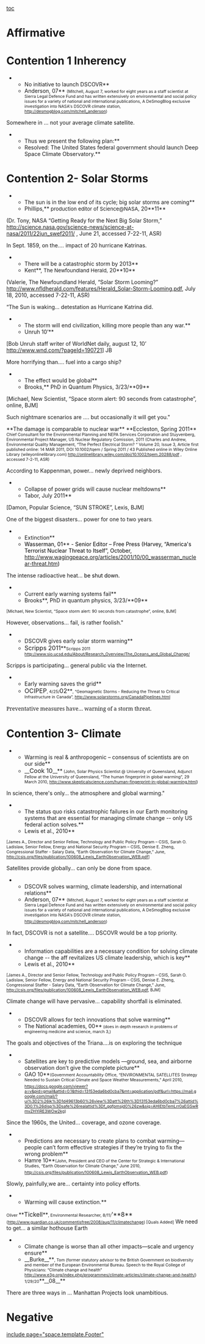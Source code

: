 [[toc]]
=Affirmative= 

=Contention 1 Inherency= 

**No initiative to launch DSCOVR**
**Anderson, 07** <span style="font-size: 10.6667px;">(Mitchell, August 7, worked for eight years as a staff scientist at Sierra Legal Defence Fund and has written extensively on environmental and social policy issues for a variety of national and international publications, A DeSmogBlog exclusive investigation into NASA's DSCOVR climate station, [[http://desmogblog.com/mitchell_anderson]])</span>

Somewhere in …  not your average climate satellite.

**Thus we present the following plan:** 
**Resolved: The United States federal government should launch Deep Space Climate Observatory.** 

=Contention 2- Solar Storms= 

**The sun is in the low end of its cycle; big solar storms are coming**
**Phillips,** <span style="font-size: 13.3333px; text-decoration: none;">production editor of Science@NASA,</span> 20**11**
(Dr. Tony, NASA “Getting Ready for the Next Big Solar Storm,” [[http://science.nasa.gov/science-news/science-at-nasa/2011/22jun_swef2011/]] , June 21, accessed 7-22-11, ASR)

<span style="text-decoration: none;">In Sept. 1859, on the.… impact of 20 hurricane Katrinas</span>.

**There will be a catastrophic storm by 2013**
**Kent**, <span style="font-size: 13.3333px; text-decoration: none;">The Newfoundland Herald,</span> 20**10**
(Valerie, The Newfoundland Herald, “Solar Storm Looming?” [[http://www.nfldherald.com/features/Herald_Solar-Storm-Looming.pdf]], July 18, 2010, accessed 7-22-11, ASR)

<span style="text-decoration: none;">“The Sun is waking… </span>detestation as Hurricane Katrina did.


**The storm will end civilization, killing more people than any war.**
**Unruh 10’**
[Bob Unruh staff writer of WorldNet daily, august 12, 10’ [[http://www.wnd.com/?pageId=190721]]] JB

<span style="text-decoration: none;">More horrifying than…. </span>fuel into a cargo ship?

**The effect would be global**
**Brooks,** PhD in Quantum Physics, 3/23/**09**
[Michael, New Scientist, “Space storm alert: 90 seconds from catastrophe”, online, BJM]

<span style="text-decoration: none;">Such nightmare scenarios are …. </span>but occasionally it will get you."



<span class="Underline">**The damage is comparable to nuclear war**</span>
<span class="Underline">**Eccleston, Spring 2011**</span>
<span style="font-size: 10.6667px;">Chief Consultant for the Environmental Planning and NEPA Services Corporation and Stuyvenberg, Environmental Project Manager, US Nuclear Regulatory Comission, 2011 (Charles and Andrew, Environmental Quality Management, “The Perfect Electrical Storm? “ Volume 20, Issue 3, Article first published online: 14 MAR 2011, DOI 10.1002/tqem / Spring 2011 / 43 Published online in Wiley Online Library (wileyonlinelibrary.com) </span><span style="font-size: 10.6667px;">[[http://onlinelibrary.wiley.com/doi/10.1002/tqem.20288/pdf]]</span><span style="font-size: 10.6667px;"> , accessed 7-2-11, ASR) </span>

According to Kappenman, <span style="text-decoration: none;">power… newly deprived neighbors.</span>

**Collapse of power grids will cause nuclear meltdowns**
**Tabor, July 2011**
[Damon, Popular Science, “SUN STROKE”, Lexis, BJM]

<span style="text-decoration: none;">One of the biggest disasters… power for one to two years</span><span style="font-size: 10.6667px;">.</span>

**Extinction**
**<span style="color: #000000;">Wasserman, 01</span>**<span style="color: #000000;"> - Senior Editor – Free Press (Harvey, “America's Terrorist Nuclear Threat to Itself”, October, </span><span style="color: #000000;">[[http://www.wagingpeace.org/articles/2001/10/00_wasserman_nuclear-threat.htm]]</span><span style="color: #000000;">)</span>

The intense radioactive heat… <span style="color: #000000;">be shut down.</span>

**Current early warning systems fail**
**Brooks**, PhD in quantum physics, 3/23/**09**
<span style="font-size: 10.6667px;">[Michael, New Scientist, “Space storm alert: 90 seconds from catastrophe”, online, BJM]</span>

However, <span style="text-decoration: none;">observations… </span>fail, <span style="text-decoration: none;">is</span> rather <span style="text-decoration: none;">foolish."</span>
**DSCOVR gives early solar storm warning**
**<span style="font-size: 16px;">Scripps 2011</span>**<span style="font-size: 10.6667px;">Scripps 2011 http://www.sio.ucsd.edu/About/Research_Overview/The_Oceans_and_Global_Change/</span>

Scripps is participating… general public via the Internet.



**Early warning saves the grid**
**<span style="font-size: 16px;">OCIPEP</span><span style="font-size: 10.6667px;">, 4/25/</span><span style="font-size: 16px;">02</span>**<span style="font-size: 10.6667px;">, “Geomagnetic Storms - Reducing the Threat to Critical Infrastructure in Canada”, http://www.solarstorms.org/CanadaPipelines.html</span>
<span style="font-family: 'Georgia','serif'; text-decoration: none;">Preventative measures have… warning of a storm threat.</span>




=Contention 3- Climate= 

**Warming is real & anthropogenic – consensus of scientists are on our side**
**<span class="TagChar">__<span style="font-size: 16px;">Cook 10</span>__</span>**<span style="font-size: 10.6667px;"> (John, Solar Physics Scientist @ University of Queensland, Adjunct Fellow at the University of Queensland, “The human fingerprint in global warming”, 29 March 2010, http://www.skepticalscience.com/human-fingerprint-in-global-warming.html) </span>

In science, <span style="text-decoration: none;">there's only… the atmosphere and global warming</span>."



<span style="font-size: 10.6667px;"> </span>
**The status quo risks catastrophic failures in our Earth monitoring systems that are essential for managing climate change -- only US federal action solves.** 
**Lewis et al., 2010**
<span style="font-size: 10.6667px;">[James A., Director and Senior Fellow, Technology and Public Policy Program – CSIS, Sarah O. Ladislaw, </span><span class="st" style="font-size: 10.6667px;">Senior Fellow, Energy and National Security Program – CSIS, </span><span style="font-size: 10.6667px;">Denise E. Zheng, Congressional Staffer - Salary Data, “Earth Observation for Climate Change,” June, </span><span style="font-size: 10.6667px;">[[http://csis.org/files/publication/100608_Lewis_EarthObservation_WEB.pdf]]</span><span style="font-size: 10.6667px;">]</span>

<span style="text-decoration: none;">Satellites provide globally… can only be done from space</span>. 
**DSCOVR solves warming, climate leadership, and international relations**
**Anderson, 07** <span style="font-size: 10.6667px;">(Mitchell, August 7, worked for eight years as a staff scientist at Sierra Legal Defence Fund and has written extensively on environmental and social policy issues for a variety of national and international publications, A DeSmogBlog exclusive investigation into NASA's DSCOVR climate station, </span><span style="font-size: 10.6667px;">[[http://desmogblog.com/mitchell_anderson]]</span><span style="font-size: 10.6667px;">)</span>

In fact, DSCOVR is not a satellite…. DSCOVR would be a top priority. 



**Information capabilities are a necessary condition for solving climate change -- the aff revitalizes US climate leadership, which is key**
**Lewis et al., 2010**
<span style="font-size: 10.6667px;">[James A., Director and Senior Fellow, Technology and Public Policy Program – CSIS, Sarah O. Ladislaw, </span><span class="st" style="font-size: 10.6667px;">Senior Fellow, Energy and National Security Program – CSIS, </span><span style="font-size: 10.6667px;">Denise E. Zheng, Congressional Staffer - Salary Data, “Earth Observation for Climate Change,” June, </span><span style="font-size: 10.6667px;">[[http://csis.org/files/publication/100608_Lewis_EarthObservation_WEB.pdf]]</span><span style="font-size: 10.6667px;">, BJM]</span>

Climate change will have pervasive… <span style="text-decoration: none;">capability shortfall is eliminated. </span>



**DSCOVR allows for tech innovations that solve warming**
**The National academies, 00**<span style="font-size: 10.6667px;"> (does in depth research in problems of engineering medicine and science, march 3,)</span>

The goals and objectives of the Triana….is on exploring the technique




**Satellites are key to predictive models —ground, sea, and airborne observation don’t give the complete picture**
**GAO 10**<span style="font-size: 10.6667px; text-decoration: none;">(Government Accountability Office, “ENVIRONMENTAL SATELLITES Strategy Needed to Sustain Critical Climate and Space Weather Measurements,” April 2010, </span><span style="font-size: 10.6667px;">[[https://docs.google.com/viewer?a=v&pid=gmail&attid=0.1&thid=13153eda6bd0cba7&mt=application/pdf&url=https://mail.google.com/mail/?ui%3D2%26ik%3D1d49613b60%26view%3Datt%26th%3D13153eda6bd0cba7%26attid%3D0.1%26disp%3Dsafe%26realattid%3Df_gqfpmsjd0%26zw&sig=AHIEtbTemLrr0aEGSwRmvZHYiRE3WOw2kg]]</span><span style="font-size: 10.6667px; text-decoration: none;">)</span>

<span style="text-decoration: none;">Since the 1960s, the United… coverage, and ozone coverage.</span>


**Predictions are necessary to create plans to combat warming—people can’t form effective strategies if they’re trying to fix the wrong problem**
**Hamre 10**<span style="font-size: 10.6667px; text-decoration: none;">(John, President and CEO of the Center for Strategic & International Studies, “Earth Observation for Climate Change,” June 2010, </span><span style="font-size: 10.6667px;">[[http://csis.org/files/publication/100608_Lewis_EarthObservation_WEB.pdf]]</span><span style="font-size: 10.6667px; text-decoration: none;">)</span>

<span style="text-decoration: none;">Slowly</span>, painfully,<span style="text-decoration: none;">we are… certainty into policy efforts</span><span style="font-size: 10.6667px;">.</span>


**Warming will cause extinction.**
<span style="font-size: 10.6667px;">Oliver </span>**<span style="font-size: 16px;">Tickell</span>**<span style="font-size: 10.6667px;">, Environmental Researcher, 8/11/</span><span style="font-size: 16px;">’**8**</span>
<span style="font-size: 10.6667px;">([[http://www.guardian.co.uk/commentisfree/2008/aug/11/climatechange]]) [Quals Added]</span>
<span style="text-decoration: none;">We need to get… a similar hothouse Earth</span>


**Climate change is worse than all other impacts—scale and urgency ensure**
**__Burke__**<span style="font-size: 10.6667px;">, Tom (former statutory advisor to the British Government on biodiversity and member of the European Environmental Bureau. Speech to the Royal College of Physicians: “Climate change and health” http://www.e3g.org/index.php/programmes/climate-articles/climate-change-and-health/) 1/29/20</span>**__08__**

There are three ways in … Manhattan Projects look unambitious.


=Negative= 

[[include page="space.template.Footer"]]